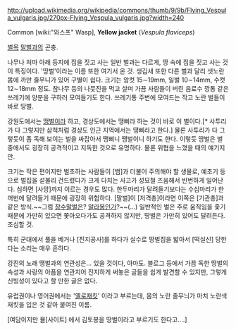 http://upload.wikimedia.org/wikipedia/commons/thumb/9/9b/Flying_Vespula_vulgaris.jpg/270px-Flying_Vespula_vulgaris.jpg?width=240

Common [wiki:"와스프" Wasp], '''Yellow jacket''' (''Vespula flaviceps'')

[[벌]]목 [[말벌]]과의 곤충. 

나무나 처마 아래 등지에 집을 짓고 사는 일반 벌과는 다르게, 땅 속에 집을 짓고 사는 것이 특징이다. '땅벌'이라는 이름 또한 여기서 온 것. 생김새 또한 다른 벌과 달리 샛노란 몸에 까만 줄무니가 있어 구별이 쉽다. 크기는 암컷 15∼19mm, 일벌 10∼14mm, 수컷 12∼18mm 정도. 참나무 등의 나뭇진을 먹고 살며 가끔 사람들이 버린 음료수 깡통 같은 쓰레기에 양분을 구하러 모여들기도 한다. 쓰레기통 주변에 모여드는 작고 노란 벌들이 바로 땅벌.

강원도에서는 [[땡벌]]이라 하고, 경상도에서는 땡삐라 하는 것이 바로 이 벌이다.[* 사투리가 다 그렇지만 삼척처럼 경상도 인근 지역에서는 땡삐라고 한다.] 물론 사투리가 다 그렇듯이 좀 독해 보이는 벌을 싸잡아서 땡삐니 땡벌이니 하기도 한다. 이렇듯 땅벌은 벌 중에서도 굉장히 공격적이고 지독한 것으로 유명하다. 물론 위협을 느꼈을 때의 얘기지만.

크기는 작은 편이지만 벌초하는 사람들이 [뱀]과 더불어 주의해야 할 생물로, 예초기 등으로 벌집을 섣불리 건드렸다가 크게 다치는 사고가 성묘철 즈음해서 빈번하게 일어난다. 심하면 [사망]까지 이르는 경우도 많다. 한두마리가 달려들기보다는 수십마리가 한꺼번에 달려들기 때문에 굉장히 위험하다. [말벌]이 [저격총]이라면 이쪽은 [기관총]과 같은 방식.~~그럼 [[장수말벌]]은? [[알라봉]]인가?~~(...) 일반적인 벌은 주로 움직임을 좇기 때문에 가만히 있으면 쫓아오다가도 공격하지 않지만, 땅벌은 가만히 있어도 달려든다. 조심할 것.

특히 군대에서 풀을 베거나 [진지공사]를 하다가 실수로 땅벌집을 밟아서 [떡실신] 당한다는 소리는 매우 흔하다.

강진의 노래 땡벌과의 연관성은... 있을 것이다, 아마도. 블로그 등에서 가끔 독한 땅벌의 속성과 사랑의 아픔을 연관지어 진지하게 써놓은 글들을 쉽게 발견할 수 있지만, 그렇게 신빙성이 있다고 할 만한 글은 없다.

유럽권이나 영어권에서는 '[[옐로재킷]]' 이라고 부르는데, 몸의 노란 줄무늬가 마치 노란색 재킷을 입은 것 같아 붙여진 이름.

[여담이지만 뮬[사이트] 에서 김토봉을 땅벌이라고 부르기도 한다고....]
